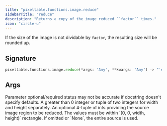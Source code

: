 ```yaml
---
title: "pixeltable.functions.image.reduce"
sidebarTitle: "reduce"
description: "Returns a copy of the image reduced ``factor`` times."
icon: "circle-u"
---
```

If the size of the image is not dividable by `factor`, the resulting size will be rounded up.


## Signature

```python
pixeltable.functions.image.reduce(*args: 'Any', **kwargs: 'Any') -> "'exprs.FunctionCall'"
```

## Args

<Note>
Parameter optional/required status may not be accurate if docstring doesn't specify defaults.
</Note>

<ParamField path="factor" type="string" required>
  A greater than 0 integer or tuple of two integers for width and height separately.


</ParamField>

<ParamField path="box" type="string" required>
  An optional 4-tuple of ints providing the source image region to be reduced. The values must be within `(0, 0, width, height)` rectangle. If omitted or `None`, the entire source is used.


</ParamField>

